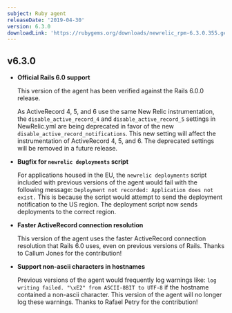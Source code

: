 ```yaml
---
subject: Ruby agent
releaseDate: '2019-04-30'
version: 6.3.0
downloadLink: 'https://rubygems.org/downloads/newrelic_rpm-6.3.0.355.gem'
---
```


## v6.3.0

* **Official Rails 6.0 support**

  This version of the agent has been verified against the Rails 6.0.0 release.

  As ActiveRecord 4, 5, and 6 use the same New Relic instrumentation, the `disable_active_record_4` and `disable_active_record_5` settings in NewRelic.yml are being deprecated in favor of the new `disable_active_record_notifications`. This new setting will affect the instrumentation of ActiveRecord 4, 5, and 6. The deprecated settings will be removed in a future release.
* **Bugfix for `newrelic deployments` script**

  For applications housed in the EU, the `newrelic deployments` script included with previous versions of the agent would fail with the following message: `Deployment not recorded: Application does not exist.` This is because the script would attempt to send the deployment notification to the US region. The deployment script now sends deployments to the correct region.
* **Faster ActiveRecord connection resolution**

  This version of the agent uses the faster ActiveRecord connection resolution that Rails 6.0 uses, even on previous versions of Rails. Thanks to Callum Jones for the contribution!
* **Support non-ascii characters in hostnames**

  Previous versions of the agent would frequently log warnings like: `log writing failed. "\xE2" from ASCII-8BIT to UTF-8` if the hostname contained a non-ascii character. This version of the agent will no longer log these warnings. Thanks to Rafael Petry for the contribution!
